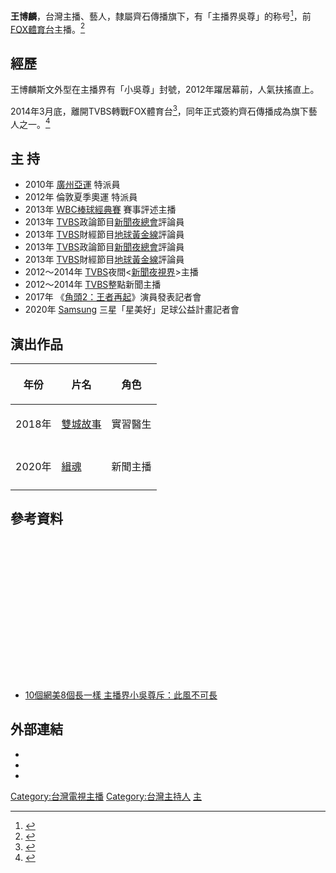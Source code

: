 {{Multiple issues|
{{Fanpov|time=2020-07-31T00:24:00+00:00}}
{{Newsrelease|time=2020-07-31T00:24:00+00:00}}
{{BLPsources|time=2020-07-31T00:24:00+00:00}}
}}
{{藝人
| 姓名 = 王博麟
| 類型 = 主持人
| 英文名 = 
| 國籍 = {{ROC}}
| 出生日期 =
| 出生地點 =
| 職業 = [[主持人|主持人]]
| 語言 = 國語、台語
| 教育程度 = [[加州大學|加州大學]]爾灣分校商學院研究所
| 出道地點 = {{TWN}}
| 代表作 = 
| 活躍年代 = 2012年迄今
| 經紀公司 = [https://www.key-stone.com.tw/ 齊石傳播]
| 網站 = [https://www.facebook.com/wang.po.lin/?ref=page_internal 王博麟的facebook粉絲專頁]
| 暱稱 = 主播界吳尊
}}

'''王博麟'''，台灣主播、藝人，隸屬齊石傳播旗下，有「主播界吳尊」的称号<ref>{{Cite news|url=https://star.ettoday.net/news/866039#ixzz6SRfIB7Kv|title=王博麟被爆已婚　本尊澄清：別破壞我行情|accessdate=2020-07-17|archive-date=2020-07-17|archive-url=https://web.archive.org/web/20200717120807/https://star.ettoday.net/news/866039#ixzz6SRfIB7Kv|dead-url=no}}</ref>，前[[FOX體育台|FOX體育台]]主播。<ref>{{Cite news|url=https://star.ettoday.net/news/845806#ixzz6SResp7Og|title=Dennis一句「做你開心的事」　帥哥主播王博麟勇闖體壇|accessdate=2020-07-17|archive-date=2020-07-17|archive-url=https://web.archive.org/web/20200717103155/https://star.ettoday.net/news/845806#ixzz6SResp7Og|dead-url=no}}</ref>

==經歷==
王博麟斯文外型在主播界有「小吳尊」封號，2012年躍居幕前，人氣扶搖直上。

2014年3月底，離開TVBS轉戰FOX體育台<ref>{{Cite news|url=https://star.ettoday.net/news/331961#ixzz6SReJ5VtF|title=T台帥哥少一枚！「小吳尊主播」王博麟帥氣揮別TVBS|accessdate=2020-07-17|archive-date=2020-07-17|archive-url=https://web.archive.org/web/20200717102921/https://star.ettoday.net/news/331961#ixzz6SReJ5VtF|dead-url=no}}</ref>，同年正式簽約齊石傳播成為旗下藝人之一。<ref>{{Cite news|url=https://video.udn.com/news/480648|title=不准動他的瀏海 「小吳尊」才肯進演藝圈|accessdate=2020-07-17|archive-date=2020-07-17|archive-url=https://web.archive.org/web/20200717102757/https://video.udn.com/news/480648|dead-url=no}}</ref>

==主 持==
*2010年 [[廣州亞運|廣州亞運]] 特派員
*2012年 倫敦夏季奧運 特派員
*2013年 [[WBC棒球經典賽|WBC棒球經典賽]] 賽事評述主播
*2013年 [[TVBS|TVBS]]政論節目[[新聞夜總會|新聞夜總會]]評論員
*2013年 [[TVBS|TVBS]]財經節目[[地球黃金線|地球黃金線]]評論員
*2013年 [[TVBS|TVBS]]政論節目[[新聞夜總會|新聞夜總會]]評論員
*2013年 [[TVBS|TVBS]]財經節目[[地球黃金線|地球黃金線]]評論員
*2012～2014年  [[TVBS|TVBS]]夜間<[[新聞夜視界|新聞夜視界]]>主播
*2012～2014年  [[TVBS|TVBS]]整點新聞主播
*2017年 《[[角頭2：王者再起|角頭2：王者再起]]》演員發表記者會
*2020年 [[Samsung|Samsung]] 三星「星美好」足球公益計畫記者會

==演出作品==
{| class="wikitable"
!年份
!片名
!角色
|-
|2018年
|[[雙城故事_(電視劇)|雙城故事]]
|實習醫生
|-
|-
|2020年
|[[緝魂|緝魂]]
|新聞主播
|-
|}


== 參考資料 ==
<div class="references-small" style="height: 220px; overflow: auto; padding: 3px">
<references/>
</div>
*[https://video.udn.com/news/632610 10個網美8個長一樣 主播界小吳尊斥：此風不可長 ] {{Wayback|url=https://video.udn.com/news/632610 |date=20200717161235 }}

== 外部連結 ==
*{{facebook|wang.po.lin}}
*{{instagram|polinwanghere}}
*{{website|https://www.key-stone.com.tw/wang-bo-lin/|齊石傳播-王博麟}}

[[Category:台灣電視主播|Category:台灣電視主播]]
[[Category:台灣主持人|Category:台灣主持人]]
[[Category:P._LEAGUE+播報員|主]]